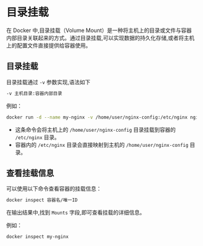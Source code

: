 # 目录挂载

在 Docker 中,目录挂载（Volume Mount）是一种将主机上的目录或文件与容器内部目录关联起来的方式。通过目录挂载,可以实现数据的持久化存储,或者将主机上的配置文件直接提供给容器使用。



## 目录挂载

目录挂载通过 `-v` 参数实现,语法如下

```bash
-v 主机目录:容器内部目录
```



例如：

```bash
docker run -d --name my-nginx -v /home/user/nginx-config:/etc/nginx nginx
```

- 这条命令会将主机上的 `/home/user/nginx-config` 目录挂载到容器的 `/etc/nginx` 目录。
- 容器内的 `/etc/nginx` 目录会直接映射到主机的 `/home/user/nginx-config` 目录。



## 查看挂载信息

可以使用以下命令查看容器的挂载信息：

```bash
docker inspect 容器名/唯一ID
```

在输出结果中,找到 `Mounts` 字段,即可查看挂载的详细信息。

例如：

```bash
docker inspect my-nginx
```

